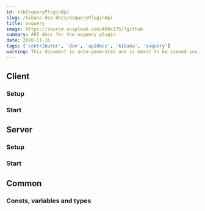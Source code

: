 ```yaml
---
id: kibOsqueryPluginApi
slug: /kibana-dev-docs/osqueryPluginApi
title: osquery
image: https://source.unsplash.com/400x175/?github
summary: API docs for the osquery plugin
date: 2020-11-16
tags: ['contributor', 'dev', 'apidocs', 'kibana', 'osquery']
warning: This document is auto-generated and is meant to be viewed inside our experimental, new docs system. Reach out in #docs-engineering for more info.
---
```



## Client

### Setup
<DocDefinitionList data={[osqueryObj.client.setup]}/>

### Start
<DocDefinitionList data={[osqueryObj.client.start]}/>

## Server

### Setup
<DocDefinitionList data={[osqueryObj.server.setup]}/>

### Start
<DocDefinitionList data={[osqueryObj.server.start]}/>

## Common

### Consts, variables and types
<DocDefinitionList data={osqueryObj.common.misc}/>

